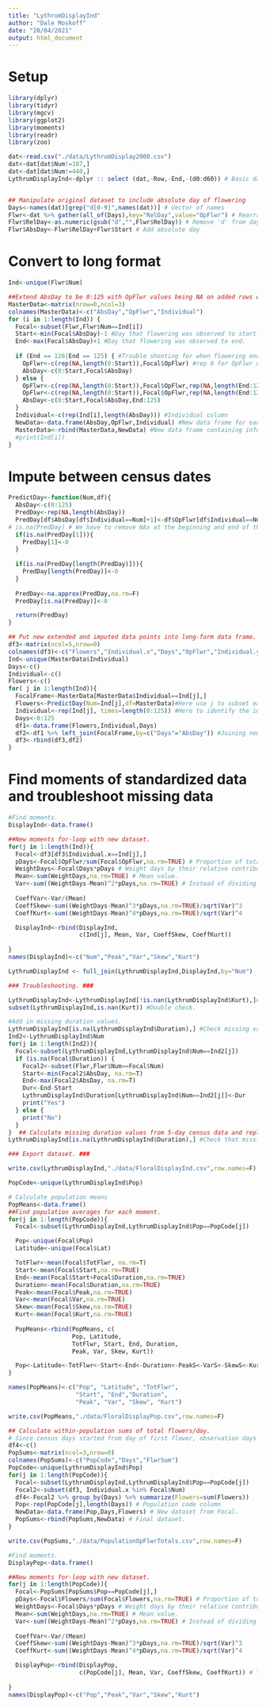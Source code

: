 ```yaml
---
title: "LythrumDisplayInd"
author: "Dale Moskoff"
date: "20/04/2021"
output: html_document
---
```


# Setup

```r
library(dplyr)
library(tidyr)
library(mgcv)
library(ggplot2)
library(moments)
library(readr)
library(zoo)

dat<-read.csv("./data/LythrumDisplay2008.csv")
dat<-dat[dat$Num!=187,]
dat<-dat[dat$Num!=440,]
LythrumDisplayInd<-dplyr :: select (dat,-Row,-End,-(d0:d60)) # Basic dataframe WITHOUT moments (will be final data frame in the end)


## Manipulate original dataset to include absolute day of flowering
Days<-names(dat)[grep("d[0-9]",names(dat))] # Vector of names
Flwr<-dat %>% gather(all_of(Days),key="RelDay",value="OpFlwr") # Rearrange
Flwr$RelDay<-as.numeric(gsub("d","",Flwr$RelDay)) # Remove 'd' from day
Flwr$AbsDay<-Flwr$RelDay+Flwr$Start # Add absolute day
```

# Convert to long format

```r

Ind<-unique(Flwr$Num) 

##Extend AbsDay to be 0:125 with OpFlwr values being NA on added rows of AbsDay.
MasterData<-matrix(nrow=0,ncol=3)
colnames(MasterData)<-c("AbsDay","OpFlwr","Individual")
for (i in 1:length(Ind)) {
  Focal<-subset(Flwr,Flwr$Num==Ind[i])
  Start<-min(Focal$AbsDay)-1 #Day that flowering was observed to start.
  End<-max(Focal$AbsDay)+1 #Day that flowering was observed to end.
    
  if (End == 126|End == 125) { #Trouble shooting for when flowering end date was 125 or 126.
    OpFlwr<-c(rep(NA,length(0:Start)),Focal$OpFlwr) #rep 0 for OpFlwr until start of flowering, then use observed values of OpFlwr
    AbsDay<-c(0:Start,Focal$AbsDay)
  } else {
    OpFlwr<-c(rep(NA,length(0:Start)),Focal$OpFlwr,rep(NA,length(End:125)))#rep 0 for OpFlwr until start of flowering, then use observed values of OpFlwr until end of observed flowering, then rep 0
    OpFlwr<-c(rep(NA,length(0:Start)),Focal$OpFlwr,rep(NA,length(End:125)))
    AbsDay<-c(0:Start,Focal$AbsDay,End:125)
  }
  Individual<-c(rep(Ind[i],length(AbsDay))) #Individual column
  NewData<-data.frame(AbsDay,OpFlwr,Individual) #New data frame for each individual
  MasterData<-rbind(MasterData,NewData) #New data frame containing information for all individuals
  #print(Ind[i])
}
```


# Impute between census dates

```r
PredictDay<-function(Num,df){
  AbsDay<-c(0:125)
  PredDay<-rep(NA,length(AbsDay))
  PredDay[df$AbsDay[df$Individual==Num]+1]<-df$OpFlwr[df$Individual==Num] # Add observed flower counts to predday
# is.na(PredDay) # We have to remove NAs at the beginning and end of the observed OpFlwr values to get proper LI inputs. 
  if(is.na(PredDay[1])){
    PredDay[1]<-0
  }
  
  if(is.na(PredDay[length(PredDay)])){
    PredDay[length(PredDay)]<-0
  }
  
  PredDay<-na.approx(PredDay,na.rm=F)
  PredDay[is.na(PredDay)]<-0

  return(PredDay)
}

## Put new extended and imputed data points into long-form data frame.
df3<-matrix(ncol=5,nrow=0)
colnames(df3)<-c("Flowers","Individual.x","Days","OpFlwr","Individual.y")
Ind<-unique(MasterData$Individual)
Days<-c()
Individual<-c()
Flowers<-c()
for( j in 1:length(Ind)){
  FocalFrame<-MasterData[MasterData$Individual==Ind[j],]
  Flowers<-PredictDay(Num=Ind[j],df=MasterData)#Here use j to subset each individual in the individual ID vector. 
  Individual<-rep(Ind[j], times=length(0:125)) #Here to identify the individual, we also need to subset the Ind vector instead. 
  Days<-0:125
  df1<-data.frame(Flowers,Individual,Days)
  df2<-df1 %>% left_join(FocalFrame,by=c("Days"="AbsDay")) #Joining new data frame (with GAM predictions) with raw data frame.
  df3<-rbind(df3,df2)
}
```

# Find moments of standardized data and troubleshoot missing data

```r

#Find moments.
DisplayInd<-data.frame()

##New moments for-loop with new dataset. 
for(j in 1:length(Ind)){
  Focal<-df3[df3$Individual.x==Ind[j],]
  pDays<-Focal$OpFlwr/sum(Focal$OpFlwr,na.rm=TRUE) # Proportion of total open flowers open on each day 
  WeightDays<-Focal$Days*pDays # Weight days by their relative contributions to the mating pool.
  Mean<-sum(WeightDays,na.rm=TRUE) # Mean value.
  Var<-sum((WeightDays-Mean)^2*pDays,na.rm=TRUE) # Instead of dividing by the sample size, we multiply by the fractional weighting of pDays
  
  CoeffVar<-Var/(Mean)
  CoeffSkew<-sum((WeightDays-Mean)^3*pDays,na.rm=TRUE)/sqrt(Var)^3
  CoeffKurt<-sum((WeightDays-Mean)^4*pDays,na.rm=TRUE)/sqrt(Var)^4

  DisplayInd<-rbind(DisplayInd,
                    c(Ind[j], Mean, Var, CoeffSkew, CoeffKurt))
  
} 
names(DisplayInd)<-c("Num","Peak","Var","Skew","Kurt")

LythrumDisplayInd <- full_join(LythrumDisplayInd,DisplayInd,by="Num")

### Troubleshooting. ###

LythrumDisplayInd<-LythrumDisplayInd[!is.nan(LythrumDisplayInd$Kurt),]#Remove individuals with NaN values for Kurtosis (and by extension skewness -- same individuals also have values of 0 for variance) from dataset. 
subset(LythrumDisplayInd,is.nan(Kurt)) #Double check.

#Add in missing duration values.
LythrumDisplayInd[is.na(LythrumDisplayInd$Duration),] #Check missing values.
Ind2<-LythrumDisplayInd$Num
for(j in 1:length(Ind2)){
  Focal<-subset(LythrumDisplayInd,LythrumDisplayInd$Num==Ind2[j]) 
  if (is.na(Focal$Duration)) {
    Focal2<-subset(Flwr,Flwr$Num==Focal$Num)
    Start<-min(Focal2$AbsDay, na.rm=T)
    End<-max(Focal2$AbsDay, na.rm=T)
    Dur<-End-Start
    LythrumDisplayInd$Duration[LythrumDisplayInd$Num==Ind2[j]]<-Dur
    print("Yes")
  } else {
    print("No")
  }
}  ## Calculate missing duration values from 5-day census data and replace missing values with calculated values.
LythrumDisplayInd[is.na(LythrumDisplayInd$Duration),] #Check that missing values have now been replaced with calculated duration.

### Export dataset. ###

write.csv(LythrumDisplayInd,"./data/FloralDisplayInd.csv",row.names=F)

```

```r
PopCode<-unique(LythrumDisplayInd$Pop)

# Calculate population means
PopMeans<-data.frame()
##Find population averages for each moment.
for(j in 1:length(PopCode)){
  Focal<-subset(LythrumDisplayInd,LythrumDisplayInd$Pop==PopCode[j])

  Pop<-unique(Focal$Pop)
  Latitude<-unique(Focal$Lat)

  TotFlwr<-mean(Focal$TotFlwr, na.rm=T)
  Start<-mean(Focal$Start,na.rm=TRUE)
  End<-mean(Focal$Start+Focal$Duration,na.rm=TRUE)
  Duration<-mean(Focal$Duration,na.rm=TRUE)
  Peak<-mean(Focal$Peak,na.rm=TRUE)
  Var<-mean(Focal$Var,na.rm=TRUE)
  Skew<-mean(Focal$Skew,na.rm=TRUE)
  Kurt<-mean(Focal$Kurt,na.rm=TRUE)
  
  PopMeans<-rbind(PopMeans, c(
                  Pop, Latitude, 
                  TotFlwr, Start, End, Duration,
                  Peak, Var, Skew, Kurt))

  Pop<-Latitude<-TotFlwr<-Start<-End<-Duration<-PeakS<-VarS<-SkewS<-KurtS<-NA
} 

names(PopMeans)<-c("Pop", "Latitude", "TotFlwr", 
                   "Start", "End","Duration",
                   "Peak", "Var", "Skew", "Kurt")

write.csv(PopMeans,"./data/FloralDisplayPop.csv",row.names=F)

```

```r
## Calculate within-population sums of total flowers/day.
# Since census days started from day of first flower, observation days are different for each individual. I think a clearer approximation of the total number of open flowers/day can be obtained by summing open flower values including imputed values. 
df4<-c()
PopSums<-matrix(ncol=3,nrow=0)
colnames(PopSums)<-c("PopCode","Days","FlwrSum")
PopCode<-unique(LythrumDisplayInd$Pop)
for(j in 1:length(PopCode)){
  Focal<-subset(LythrumDisplayInd,LythrumDisplayInd$Pop==PopCode[j])
  Focal2<-subset(df3, Individual.x %in% Focal$Num)
  df4<-Focal2 %>% group_by(Days) %>% summarize(Flowers=sum(Flowers))
  Pop<-rep(PopCode[j],length(Days)) # Population code column
  NewData<-data.frame(Pop,Days,Flowers) # New dataset from Focal.
  PopSums<-rbind(PopSums,NewData) # Final dataset.
}

write.csv(PopSums,"./data/PopulationOpFlwrTotals.csv",row.names=F)
```

```r
#Find moments.
DisplayPop<-data.frame()

##New moments for-loop with new dataset. 
for(j in 1:length(PopCode)){
  Focal<-PopSums[PopSums$Pop==PopCode[j],]
  pDays<-Focal$Flowers/sum(Focal$Flowers,na.rm=TRUE) # Proportion of total open flowers open on each day 
  WeightDays<-Focal$Days*pDays # Weight days by their relative contributions to the mating pool.
  Mean<-sum(WeightDays,na.rm=TRUE) # Mean value.
  Var<-sum((WeightDays-Mean)^2*pDays,na.rm=TRUE) # Instead of dividing by the sample size, we multiply by the fractional weighting of pDays
  
  CoeffVar<-Var/(Mean)
  CoeffSkew<-sum((WeightDays-Mean)^3*pDays,na.rm=TRUE)/sqrt(Var)^3
  CoeffKurt<-sum((WeightDays-Mean)^4*pDays,na.rm=TRUE)/sqrt(Var)^4

  DisplayPop<-rbind(DisplayPop,
                    c(PopCode[j], Mean, Var, CoeffSkew, CoeffKurt)) # The population code is strangely concatenating as a number and not the actual population code.
  
} 
names(DisplayPop)<-c("Pop","Peak","Var","Skew","Kurt")


```
